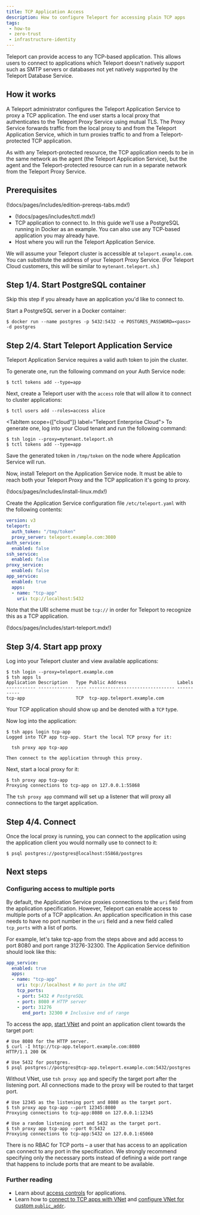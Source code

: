 ```yaml
---
title: TCP Application Access
description: How to configure Teleport for accessing plain TCP apps
tags:
 - how-to
 - zero-trust
 - infrastructure-identity
---
```


Teleport can provide access to any TCP-based application. This allows users to
connect to applications which Teleport doesn't natively support such as SMTP
servers or databases not yet natively supported by the Teleport Database
Service.

## How it works

A Teleport administrator configures the Teleport Application Service to proxy a
TCP application. The end user starts a local proxy that authenticates to the
Teleport Proxy Service using mutual TLS. The Proxy Service forwards traffic from
the local proxy to and from the Teleport Application Service, which in turn
proxies traffic to and from a Teleport-protected TCP application. 

As with any Teleport-protected resource, the TCP application needs to be in the
same network as the agent (the Teleport Application Service), but the agent and
the Teleport-protected resource can run in a separate network from the Teleport
Proxy Service.

## Prerequisites

(!docs/pages/includes/edition-prereqs-tabs.mdx!)

- (!docs/pages/includes/tctl.mdx!)
- TCP application to connect to. In this guide we'll use a PostgreSQL running
  in Docker as an example. You can also use any TCP-based application you may
  already have.
- Host where you will run the Teleport Application Service.

We will assume your Teleport cluster is accessible at `teleport.example.com`.
You can substitute the address of your Teleport Proxy Service. (For Teleport
Cloud customers, this will be similar to `mytenant.teleport.sh`.)

## Step 1/4. Start PostgreSQL container

Skip this step if you already have an application you'd like to connect to.

Start a PostgreSQL server in a Docker container:

```code
$ docker run --name postgres -p 5432:5432 -e POSTGRES_PASSWORD=<pass> -d postgres
```

## Step 2/4. Start Teleport Application Service

Teleport Application Service requires a valid auth token to join the cluster.

<Tabs>
<TabItem scope={["oss", "enterprise"]} label="Self-Hosted">
To generate one, run the following command on your Auth Service node:

```code
$ tctl tokens add --type=app
```

Next, create a Teleport user with the `access` role that will allow it to
connect to cluster applications:

```code
$ tctl users add --roles=access alice
```
</TabItem>

<TabItem scope={["cloud"]} label="Teleport Enterprise Cloud">
To generate one, log into your Cloud tenant and run the following command:

```code
$ tsh login --proxy=mytenant.teleport.sh
$ tctl tokens add --type=app
```
</TabItem>

</Tabs>

Save the generated token in `/tmp/token` on the node where Application Service
will run.

Now, install Teleport on the Application Service node. It must be able to reach
both your Teleport Proxy and the TCP application it's going to proxy.

(!docs/pages/includes/install-linux.mdx!)

Create the Application Service configuration file `/etc/teleport.yaml` with
the following contents:

```yaml
version: v3
teleport:
  auth_token: "/tmp/token"
  proxy_server: teleport.example.com:3080
auth_service:
  enabled: false
ssh_service:
  enabled: false
proxy_service:
  enabled: false
app_service:
  enabled: true
  apps:
  - name: "tcp-app"
    uri: tcp://localhost:5432
```

Note that the URI scheme must be `tcp://` in order for Teleport to recognize
this as a TCP application.

(!docs/pages/includes/start-teleport.mdx!)

## Step 3/4. Start app proxy

Log into your Teleport cluster and view available applications:

```code
$ tsh login --proxy=teleport.example.com
$ tsh apps ls
Application Description   Type Public Address                   Labels
----------- ------------- ---- -------------------------------- -----------
tcp-app                   TCP  tcp-app.teleport.example.com
```

Your TCP application should show up and be denoted with a `TCP` type.

Now log into the application:

```code
$ tsh apps login tcp-app
Logged into TCP app tcp-app. Start the local TCP proxy for it:

  tsh proxy app tcp-app

Then connect to the application through this proxy.
```

Next, start a local proxy for it:

```code
$ tsh proxy app tcp-app
Proxying connections to tcp-app on 127.0.0.1:55868
```

The `tsh proxy app` command will set up a listener that will proxy all connections to
the target application.

## Step 4/4. Connect

Once the local proxy is running, you can connect to the application using the
application client you would normally use to connect to it:

```code
$ psql postgres://postgres@localhost:55868/postgres
```

## Next steps

### Configuring access to multiple ports

By default, the Application Service proxies connections to the `uri` field from the application
specification. However, Teleport can enable access to multiple ports of a TCP application. An
application specification in this case needs to have no port number in the `uri` field and a new
field called `tcp_ports` with a list of ports.

For example, let's take tcp-app from the steps above and add access to port 8080 and port range
31276-32300. The Application Service definition should look like this:

```yaml
app_service:
  enabled: true
  apps:
  - name: "tcp-app"
    uri: tcp://localhost # No port in the URI
    tcp_ports:
    - port: 5432 # PostgreSQL
    - port: 8080 # HTTP server
    - port: 31276
      end_port: 32300 # Inclusive end of range
```

To access the app, [start VNet](../../../connect-your-client/vnet.mdx) and point an application
client towards the target port:

```code
# Use 8080 for the HTTP server.
$ curl -I http://tcp-app.teleport.example.com:8080
HTTP/1.1 200 OK

# Use 5432 for postgres.
$ psql postgres://postgres@tcp-app.teleport.example.com:5432/postgres
```

Without VNet, use `tsh proxy app` and specify the target port after the listening port. All
connections made to the proxy will be routed to that target port.

```code
# Use 12345 as the listening port and 8080 as the target port.
$ tsh proxy app tcp-app --port 12345:8080
Proxying connections to tcp-app:8080 on 127.0.0.1:12345

# Use a random listening port and 5432 as the target port.
$ tsh proxy app tcp-app --port 0:5432
Proxying connections to tcp-app:5432 on 127.0.0.1:65060
```

<Admonition type="warning">
There is no RBAC for TCP ports – a user that has access to an application can connect to any port in
the specification. We&nbsp;strongly recommend specifying only the necessary ports instead of defining a
wide port range that happens to include ports that are meant to be available.
</Admonition>

### Further reading

- Learn about [access controls](../controls.mdx) for applications.
- Learn how to [connect to TCP apps with VNet](../../../connect-your-client/vnet.mdx) and
  [configure VNet for custom `public_addr`](vnet.mdx).
